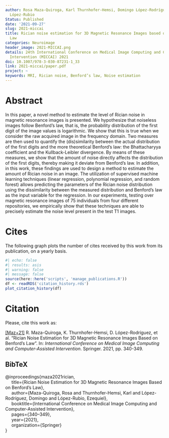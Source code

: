 ```yaml
---
author: Rosa Maza-Quiroga, Karl Thurnhofer-Hemsi, Domingo López-Rodríguez, Ezequiel
  López-Rubio
Status: Published
date: '2021-09-27'
slug: 2021-miccai
title: Rician noise estimation for 3D Magnetic Resonance Images based on Benford's
  Law
categories: Neuroimage
header_image: 2021-MICCAI.png
details: 24th International Conference on Medical Image Computing and Computer Assisted
  Intervention (MICCAI) 2021
doi: 10.1007/978-3-030-87231-1_33
link: 2021-miccai/paper.pdf
project: ~
keywords: MRI, Rician noise, Benford’s law, Noise estimation
---
```




# Abstract


In this paper, a novel method to estimate the level of Rician noise in magnetic resonance images is presented.  We hypothesize that noiseless images follow Benford's law, that is, the probability distribution of the first digit of the image values is logarithmic. We show that this is true when we consider the raw acquired image in the frequency domain. Two measures are then used to quantify the (dis)similarity between the actual distribution of the first digits and the more theoretical Benford's law: the Bhattacharyya coefficient and the Kullback-Leibler divergence. By means of these measures, we show that the amount of noise directly affects the distribution of the first digits, thereby making it deviate from Benford's law. In addition, in this work, these findings are used to design a method to estimate the amount of Rician noise in an image. The utilization of supervised machine learning techniques (linear regression, polynomial regression, and random forest) allows predicting the parameters of the Rician noise distribution using the dissimilarity between the measured distribution and Benford's law as the input variable for the regression. In our experiments, testing over magnetic resonance images of 75 individuals from four different repositories, we empirically show that these techniques are able to precisely estimate the noise level present in the test T1 images. 





# Cites

The following graph plots the number of cites received by this work from its publication, on a yearly basis.

```r
#| echo: false
#| results: asis
#| warning: false
#| message: false
source(here::here('scripts', 'manage_publications.R'))
df <- readRDS('citation_history.rds')
plot_citation_history(df)
```


# Citation
Please, cite this work as:


<a name=bib-maza2021rician></a>[[Maz+21]](#cite-maza2021rician) R. Maza-Quiroga, K. Thurnhofer-Hemsi, D. López-Rodríguez, et al. “Rician Noise Estimation for 3D Magnetic Resonance Images Based on Benford’s Law”. In: _International Conference on Medical Image Computing and Computer-Assisted Intervention_. Springer. 2021, pp. 340-349.

::: {.callout-note appearance="minimal" collapse=true}

## BibTeX

@inproceedings{maza2021rician,<br>&nbsp;&nbsp;&nbsp;&nbsp;  title={Rician Noise Estimation for 3D Magnetic Resonance Images Based on Benford’s Law},<br>&nbsp;&nbsp;&nbsp;&nbsp;  author={Maza-Quiroga, Rosa and Thurnhofer-Hemsi, Karl and López-Rodríguez, Domingo and López-Rubio, Ezequiel},<br>&nbsp;&nbsp;&nbsp;&nbsp;  booktitle={International Conference on Medical Image Computing and Computer-Assisted Intervention},<br>&nbsp;&nbsp;&nbsp;&nbsp;  pages={340--349},<br>&nbsp;&nbsp;&nbsp;&nbsp;  year={2021},<br>&nbsp;&nbsp;&nbsp;&nbsp;  organization={Springer}<br>}

:::


